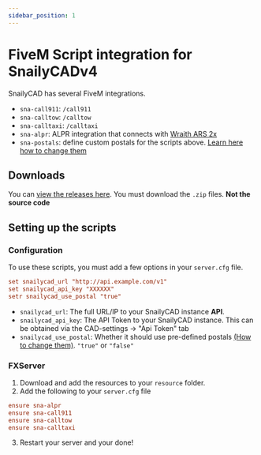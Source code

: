 ```yaml
---
sidebar_position: 1
---
```


# FiveM Script integration for SnailyCADv4

SnailyCAD has several FiveM integrations.

- `sna-call911`: `/call911`
- `sna-calltow`: `/calltow`
- `sna-calltaxi`: `/calltaxi`
- `sna-alpr`: ALPR integration that connects with [Wraith ARS 2x](https://forum.cfx.re/t/release-wraith-ars-2x-police-radar-and-plate-reader-v1-3-1/1058277)
- `sna-postals`: define custom postals for the scripts above. [Learn here how to change them](/docs/fivem-integrations/custom-postals)

## Downloads

You can [view the releases here](https://github.com/SnailyCAD/fivem-integrations/releases). You must download the `.zip` files. **Not the source code**

## Setting up the scripts

### Configuration

To use these scripts, you must add a few options in your `server.cfg` file.

```conf
set snailycad_url "http://api.example.com/v1"
set snailycad_api_key "XXXXXX"
setr snailycad_use_postal "true"
```

- `snailycad_url`: The full URL/IP to your SnailyCAD instance **API**.
- `snailycad_api_key`: The API Token to your SnailyCAD instance. This can be obtained via the CAD-settings -> "Api Token" tab
- `snailycad_use_postal`: Whether it should use pre-defined postals [(How to change them)](/docs/fivem-integrations/custom-postals). `"true"` or `"false"`

### FXServer

1. Download and add the resources to your `resource` folder.
2. Add the following to your `server.cfg` file

```conf
ensure sna-alpr
ensure sna-call911
ensure sna-calltow
ensure sna-calltaxi
```

3. Restart your server and your done!
